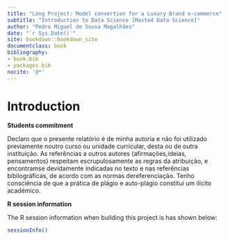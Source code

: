 ```yaml
--- 
title: "Long Project: Model convertion for a Luxury Brand e-commerce"
subtitle: "Introduction to Data Science [Masted Data Science]"
author: "Pedro Miguel de Sousa Magalhães"
date: "`r Sys.Date()`"
site: bookdown::bookdown_site
documentclass: book
bibliography:
- book.bib
- packages.bib
nocite: '@*'
---
```


# Introduction {-}

:::{.title}
**Students commitment**
:::

:::{.yellowbox}

Declaro que o presente relatório é de minha autoria e não foi utilizado previamente noutro curso ou unidade curricular, desta ou de outra instituição. As referências a outros autores (afirmações,ideias, pensamentos) respeitam escrupulosamente as regras da atribuição, e encontramse devidamente indicadas no texto e nas referências bibliográficas, de acordo com as normas dereferenciação. Tenho consciência de que a prática de plágio e auto-plágio constitui um ilícito académico.

:::


:::{.title}
**R session information**
:::

The R session information when building this project is has shown below:


```r
sessionInfo()
```

